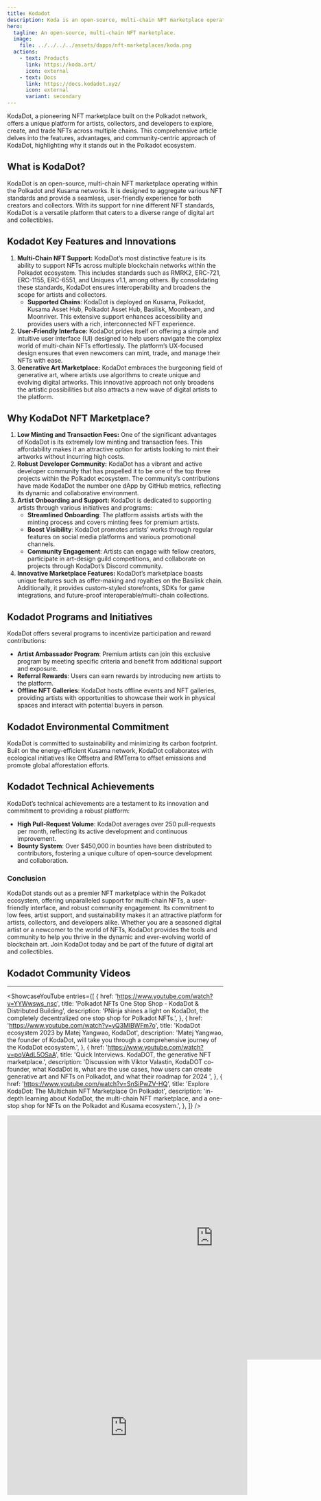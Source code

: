 ```yaml
---
title: Kodadot
description: Koda is an open-source, multi-chain NFT marketplace operating within the Polkadot and Kusama networks.
hero:
  tagline: An open-source, multi-chain NFT marketplace.
  image: 
    file: ../../../../assets/dapps/nft-marketplaces/koda.png
  actions:
    - text: Products
      link: https://koda.art/
      icon: external
    - text: Docs
      link: https://docs.kodadot.xyz/
      icon: external
      variant: secondary
---
```



KodaDot, a pioneering NFT marketplace built on the Polkadot network, offers a unique platform for artists, collectors, and developers to explore, create, and trade NFTs across multiple chains. This comprehensive article delves into the features, advantages, and community-centric approach of KodaDot, highlighting why it stands out in the Polkadot ecosystem.

## What is KodaDot?
KodaDot is an open-source, multi-chain NFT marketplace operating within the Polkadot and Kusama networks. It is designed to aggregate various NFT standards and provide a seamless, user-friendly experience for both creators and collectors. With its support for nine different NFT standards, KodaDot is a versatile platform that caters to a diverse range of digital art and collectibles.

## Kodadot Key Features and Innovations
1. **Multi-Chain NFT Support:** KodaDot’s most distinctive feature is its ability to support NFTs across multiple blockchain networks within the Polkadot ecosystem. This includes standards such as RMRK2, ERC-721, ERC-1155, ERC-6551, and Uniques v1.1, among others. By consolidating these standards, KodaDot ensures interoperability and broadens the scope for artists and collectors.
    - **Supported Chains**: KodaDot is deployed on Kusama, Polkadot, Kusama Asset Hub, Polkadot Asset Hub, Basilisk, Moonbeam, and Moonriver. This extensive support enhances accessibility and provides users with a rich, interconnected NFT experience.
2. **User-Friendly Interface:** KodaDot prides itself on offering a simple and intuitive user interface (UI) designed to help users navigate the complex world of multi-chain NFTs effortlessly. The platform’s UX-focused design ensures that even newcomers can mint, trade, and manage their NFTs with ease.
3. **Generative Art Marketplace:** KodaDot embraces the burgeoning field of generative art, where artists use algorithms to create unique and evolving digital artworks. This innovative approach not only broadens the artistic possibilities but also attracts a new wave of digital artists to the platform.

## Why KodaDot NFT Marketplace?
1. **Low Minting and Transaction Fees:** One of the significant advantages of KodaDot is its extremely low minting and transaction fees. This affordability makes it an attractive option for artists looking to mint their artworks without incurring high costs.
2. **Robust Developer Community:** KodaDot has a vibrant and active developer community that has propelled it to be one of the top three projects within the Polkadot ecosystem. The community’s contributions have made KodaDot the number one dApp by GitHub metrics, reflecting its dynamic and collaborative environment.
3. **Artist Onboarding and Support:** KodaDot is dedicated to supporting artists through various initiatives and programs:
    - **Streamlined Onboarding**: The platform assists artists with the minting process and covers minting fees for premium artists.
    - **Boost Visibility**: KodaDot promotes artists’ works through regular features on social media platforms and various promotional channels.
    - **Community Engagement**: Artists can engage with fellow creators, participate in art-design guild competitions, and collaborate on projects through KodaDot’s Discord community.
4. **Innovative Marketplace Features:** KodaDot’s marketplace boasts unique features such as offer-making and royalties on the Basilisk chain. Additionally, it provides custom-styled storefronts, SDKs for game integrations, and future-proof interoperable/multi-chain collections.

## Kodadot Programs and Initiatives
KodaDot offers several programs to incentivize participation and reward contributions:
- **Artist Ambassador Program**: Premium artists can join this exclusive program by meeting specific criteria and benefit from additional support and exposure.
- **Referral Rewards**: Users can earn rewards by introducing new artists to the platform.
- **Offline NFT Galleries**: KodaDot hosts offline events and NFT galleries, providing artists with opportunities to showcase their work in physical spaces and interact with potential buyers in person.

## Kodadot Environmental Commitment
KodaDot is committed to sustainability and minimizing its carbon footprint. Built on the energy-efficient Kusama network, KodaDot collaborates with ecological initiatives like Offsetra and RMTerra to offset emissions and promote global afforestation efforts.

## Kodadot Technical Achievements
KodaDot’s technical achievements are a testament to its innovation and commitment to providing a robust platform:
- **High Pull-Request Volume**: KodaDot averages over 250 pull-requests per month, reflecting its active development and continuous improvement.
- **Bounty System**: Over $450,000 in bounties have been distributed to contributors, fostering a unique culture of open-source development and collaboration.

### Conclusion
KodaDot stands out as a premier NFT marketplace within the Polkadot ecosystem, offering unparalleled support for multi-chain NFTs, a user-friendly interface, and robust community engagement. Its commitment to low fees, artist support, and sustainability makes it an attractive platform for artists, collectors, and developers alike. Whether you are a seasoned digital artist or a newcomer to the world of NFTs, KodaDot provides the tools and community to help you thrive in the dynamic and ever-evolving world of blockchain art. Join KodaDot today and be part of the future of digital art and collectibles.

## Kodadot Community Videos
------------
<ShowcaseYouTube
  entries={[
      {
    href: 'https://www.youtube.com/watch?v=YYWwsws_nsc',
      title: 'Polkadot NFTs One Stop Shop - KodaDot & Distributed Building',
      description: 'PNinja shines a light on KodaDot, the completely decentralized one stop shop for Polkadot NFTs.',
    },
        {
    href: 'https://www.youtube.com/watch?v=yQ3MlBWFm7o',
      title: 'KodaDot ecosystem 2023 by Matej Yangwao, KodaDot',
      description: 'Matej Yangwao, the founder of KodaDot, will take you through a comprehensive journey of the KodaDot ecosystem.',
    },
        {
    href: 'https://www.youtube.com/watch?v=pqVAdL5OSaA',
      title: 'Quick Interviews. KodaDOT, the generative NFT marketplace.',
      description: 'Discussion with Viktor Valastin, KodaDOT co-founder, what KodaDot is, what are the use cases, how  users can create generative art and NFTs on Polkadot, and what their roadmap for 2024 ',
    },
    {
    href: 'https://www.youtube.com/watch?v=SnSiPwZV-HQ',
      title: 'Explore KodaDot: The Multichain NFT Marketplace On Polkadot',
      description: 'in-depth learning about KodaDot, the multi-chain NFT marketplace, and a one-stop shop for NFTs on the Polkadot and Kusama ecosystem.',
    },
  ]} />



<iframe allowfullscreen="allowfullscreen" frameborder="0" height="569" src="https://docs.google.com/presentation/d/e/2PACX-1vQt-xhywvb4EY-jItHSuxD4Dfc5rsbyI4pW8F0mPCpIsnHx1mDwbKIEvwz5jRZqeUxjJ-gBECKD_ucL/embed?start=false&loop=false&delayms=60000" width="960"></iframe>


<iframe allowfullscreen="allowfullscreen" frameborder="0" height="315" src="https://www.youtube.com/embed/1P0c3GqYx48?si=wEWHBdDh3CtQmdkl" title="YouTube video player" width="560"></iframe>
